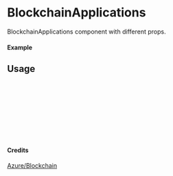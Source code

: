 
<Meta of={BlockchainApplications} title="Azure/Blockchain/BlockchainApplications" />

# BlockchainApplications

BlockchainApplications component with different props.

#### Example

<Canvas of={BlockchainApplications.Primary} />

## Usage

```ts
import { BlockchainApplications } from "yadl-ui";

const Example = () => {
  return (
      <BlockchainApplications />
  );
};

export default Example;
```

#### Credits
[Azure/Blockchain](https://learn.microsoft.com/en-us/azure/architecture/icons/)
